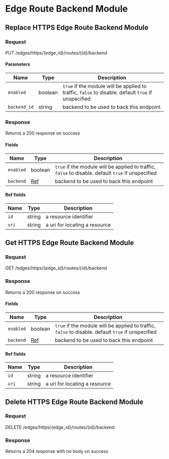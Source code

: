 

# Edge Route Backend Module

## Replace HTTPS Edge Route Backend Module



### Request

PUT /edges/https/\{edge_id\}/routes/\{id\}/backend

<EdgeRouteBackendModuleReplaceRequest />

#### Parameters

| Name | Type | Description |
|---|---|---|
| `enabled` | boolean | `true` if the module will be applied to traffic, `false` to disable. default `true` if unspecified |
| `backend_id` | string | backend to be used to back this endpoint |

### Response

Returns a 200 response on success

<EdgeRouteBackendModuleReplaceResponse />

#### Fields

| Name | Type | Description |
|---|---|---|
| `enabled` | boolean | `true` if the module will be applied to traffic, `false` to disable. default `true` if unspecified |
| `backend` | [Ref](#ref-fields) | backend to be used to back this endpoint |

#### Ref fields

| Name | Type | Description |
|---|---|---|
| `id` | string | a resource identifier |
| `uri` | string | a uri for locating a resource |

## Get HTTPS Edge Route Backend Module



### Request

GET /edges/https/\{edge_id\}/routes/\{id\}/backend

<EdgeRouteBackendModuleGetRequest />

### Response

Returns a 200 response on success

<EdgeRouteBackendModuleGetResponse />

#### Fields

| Name | Type | Description |
|---|---|---|
| `enabled` | boolean | `true` if the module will be applied to traffic, `false` to disable. default `true` if unspecified |
| `backend` | [Ref](#ref-fields) | backend to be used to back this endpoint |

#### Ref fields

| Name | Type | Description |
|---|---|---|
| `id` | string | a resource identifier |
| `uri` | string | a uri for locating a resource |

## Delete HTTPS Edge Route Backend Module



### Request

DELETE /edges/https/\{edge_id\}/routes/\{id\}/backend

<EdgeRouteBackendModuleDeleteRequest />

### Response

Returns a 204 response with no body on success
